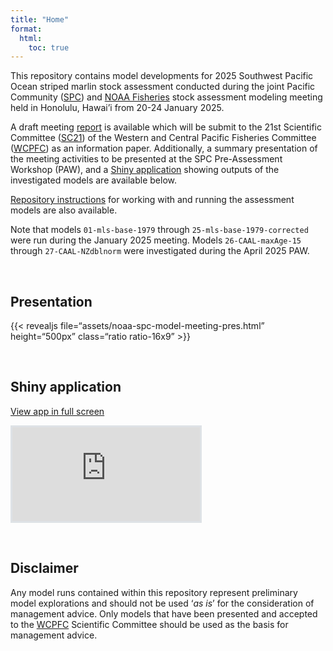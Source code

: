 ---
title: "Home"
format: 
  html:
    toc: true
---

This repository contains model developments for 2025 Southwest Pacific Ocean striped marlin stock assessment conducted during the joint Pacific Community ([SPC](https://fame.spc.int/key-work-areas/stock-assessment)) and [NOAA Fisheries](https://www.fisheries.noaa.gov/about/pacific-islands-fisheries-science-center) stock assessment modeling meeting held in Honolulu, Hawai'i from 20-24 January 2025.

A draft meeting [report](https://n-ducharmebarth-noaa.github.io/2025-swpo-mls-meeting/assets/noaa-spc-model-meeting-report.html) is available which will be submit to the 21st Scientific Committee ([SC21](https://meetings.wcpfc.int/meetings/sc21)) of the Western and Central Pacific Fisheries Committee ([WCPFC](https://www.wcpfc.int/)) as an information paper. Additionally, a summary presentation of the meeting activities to be presented at the SPC Pre-Assessment Workshop (PAW), and a [Shiny application](https://connect.fisheries.noaa.gov/2025-swpo-mls-viewer/) showing outputs of the investigated models are available below.

[Repository instructions](https://n-ducharmebarth-noaa.github.io/2025-swpo-mls-meeting/assets/instructions.html) for working with and running the assessment models are also available.

::: {.callout-note}
Note that models `01-mls-base-1979` through `25-mls-base-1979-corrected` were run during the January 2025 meeting. Models `26-CAAL-maxAge-15` through `27-CAAL-NZdblnorm` were investigated during the April 2025 PAW.
:::

<br>

## Presentation

{{< revealjs file="assets/noaa-spc-model-meeting-pres.html" height="500px" class="ratio ratio-16x9" >}}

<br>

## Shiny application

<a href="https://connect.fisheries.noaa.gov/2025-swpo-mls-viewer/" target="_blank" rel="noopener noreferrer">View app in full screen</a>

```{=html}
<div class="ratio ratio-16x9">
  <iframe 
    src="https://connect.fisheries.noaa.gov/2025-swpo-mls-viewer/" 
    style="border: 3px solid #dee2e6;">
  </iframe>
</div>
```

<br>

## Disclaimer

Any model runs contained within this repository represent preliminary model explorations and should not be used '*as is*' for the consideration of management advice. Only models that have been presented and accepted to the [WCPFC](https://www.wcpfc.int/) Scientific Committee should be used as the basis for management advice.
